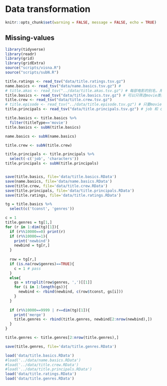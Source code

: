 # Data transformation

```r
knitr::opts_chunk$set(warning = FALSE, message = FALSE, echo = TRUE)
```

## Missing-values

```r
library(tidyverse)
library(readr)
library(grid)
library(gridExtra)
source("scripts/visna.R")
source("scripts/subN.R")
```


```r
title.ratings <- read_tsv("data/title.ratings.tsv.gz")
name.basics <- read_tsv("data/name.basics.tsv.gz") # 
# title.akas <- read_tsv("../data/title.akas.tsv.gz") # 每部电影的别名，用处不大
title.basics <- read_tsv("data/title.basics.tsv.gz") # 可以只筛选movie类型
title.crew <- read_tsv("data/title.crew.tsv.gz")
# title.episode <- read_tsv("../data/title.episode.tsv.gz") # 只要movie，这个是电视剧就不需要了
title.principals <- read_tsv("data/title.principals.tsv.gz") # job 和 characters 可以去掉
```

```r
title.basics <- title.basics %>%
  filter(titleType=='movie')
title.basics <- subN(title.basics)

name.basics <- subN(name.basics)

title.crew <- subN(title.crew)

title.principals <- title.principals %>%
  select(-c('job', 'characters'))
title.principals <- subN(title.principals)


save(title.basics, file='data/title.basics.RData')
save(name.basics, file='data/name.basics.RData')
save(title.crew, file='data/title.crew.RData')
save(title.principals, file='data/title.principals.RData')
save(title.ratings, file='data/title.ratings.RData')
```

```r
tg = title.basics %>%
  select(c('tconst', 'genres'))

c = 1
title.genres = tg[1,]
for (r in 1:dim(tg)[1]){
  if (r%%10000==0) print(r)
  if (r%%10000==1){
    print('newbind')
    newbind = tg[r,]
  }
  
  row = tg[r,]
  if (is.na(row$genres)==TRUE){
    c = 1 # pass
  }
  else{
    gs = strsplit(row$genres, ',')[[1]]
    for (i in 1:length(gs)){
      newbind <- rbind(newbind, c(row$tconst, gs[i]))
    }
  }
  
  if (r%%10000==9999 | r==dim(tg)[1]){
    print('merge')
    title.genres <- rbind(title.genres, newbind[2:nrow(newbind),])
  }
}

title.genres <- title.genres[2:nrow(title.genres),]

save(title.genres, file='data/title.genres.RData')
```


```r
load('data/title.basics.RData')
#load('../data/name.basics.RData')
#load('../data/title.crew.RData')
#load('../data/title.principals.RData')
load('data/title.ratings.RData')
load('data/title.genres.RData')
```
